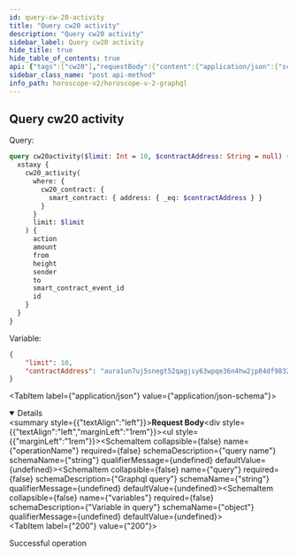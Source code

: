 ```yaml
---
id: query-cw-20-activity
title: "Query cw20 activity"
description: "Query cw20 activity"
sidebar_label: Query cw20 activity
hide_title: true
hide_table_of_contents: true
api: {"tags":["cw20"],"requestBody":{"content":{"application/json":{"schema":{"type":"object","properties":{"operationName":{"type":"string","example":"cw20activity","description":"query name"},"query":{"type":"string","example":"query cw20activity($limit: Int = 10, $contractAddress: String = null) { xstaxy { cw20_activity(where: {cw20_contract: {smart_contract: {address: {_eq: $contractAddress}}}}, limit: $limit) { action amount from height sender to smart_contract_event_id id } } }","description":"Graphql query"},"variables":{"type":"object","description":"Variable in query","example":{"limit":10,"contractAddress":"aura1un7uj5snegt52qagjsy63wpqe36n4hw2jp84df9832tfsr6r07qsxlj2eh"}}}}}}},"responses":{"200":{"description":"Successful operation"}},"description":"Query cw20 activity","method":"post","path":"/api/v2/graphql","servers":[{"url":"https://indexer-v2.staging.aurascan.io"},{"url":"https://horoscope.aura.network"},{"url":"https://indexer-v2.dev.aurascan.io"}],"jsonRequestBodyExample":{"operationName":"cw20activity","query":"query cw20activity($limit: Int = 10, $contractAddress: String = null) { xstaxy { cw20_activity(where: {cw20_contract: {smart_contract: {address: {_eq: $contractAddress}}}}, limit: $limit) { action amount from height sender to smart_contract_event_id id } } }","variables":{"limit":10,"contractAddress":"aura1un7uj5snegt52qagjsy63wpqe36n4hw2jp84df9832tfsr6r07qsxlj2eh"}},"info":{"title":"Horoscope v2 graphql","version":"1.0.0"},"postman":{"name":"Query cw20 activity","description":{"type":"text/plain"},"url":{"path":["api","v2","graphql"],"host":["{{baseUrl}}"],"query":[],"variable":[]},"header":[{"key":"Content-Type","value":"application/json"}],"method":"POST","body":{"mode":"raw","raw":"\"\"","options":{"raw":{"language":"json"}}}}}
sidebar_class_name: "post api-method"
info_path: horoscope-v2/horoscope-v-2-graphql
---
```



## Query cw20 activity

Query: 
```graphql
query cw20activity($limit: Int = 10, $contractAddress: String = null) {
  xstaxy {
    cw20_activity(
      where: {
        cw20_contract: {
          smart_contract: { address: { _eq: $contractAddress } }
        }
      }
      limit: $limit
    ) {
      action
      amount
      from
      height
      sender
      to
      smart_contract_event_id
      id
    }
  }
}
```
Variable:
```json
{
    "limit": 10,
    "contractAddress": "aura1un7uj5snegt52qagjsy63wpqe36n4hw2jp84df9832tfsr6r07qsxlj2eh"
}
```

<MimeTabs><TabItem label={"application/json"} value={"application/json-schema"}><details style={{}} data-collapsed={false} open={true}><summary style={{"textAlign":"left"}}><strong>Request Body</strong></summary><div style={{"textAlign":"left","marginLeft":"1rem"}}></div><ul style={{"marginLeft":"1rem"}}><SchemaItem collapsible={false} name={"operationName"} required={false} schemaDescription={"query name"} schemaName={"string"} qualifierMessage={undefined} defaultValue={undefined}></SchemaItem><SchemaItem collapsible={false} name={"query"} required={false} schemaDescription={"Graphql query"} schemaName={"string"} qualifierMessage={undefined} defaultValue={undefined}></SchemaItem><SchemaItem collapsible={false} name={"variables"} required={false} schemaDescription={"Variable in query"} schemaName={"object"} qualifierMessage={undefined} defaultValue={undefined}></SchemaItem></ul></details></TabItem></MimeTabs><div><ApiTabs><TabItem label={"200"} value={"200"}><div>

Successful operation

</div><div></div></TabItem></ApiTabs></div>
      